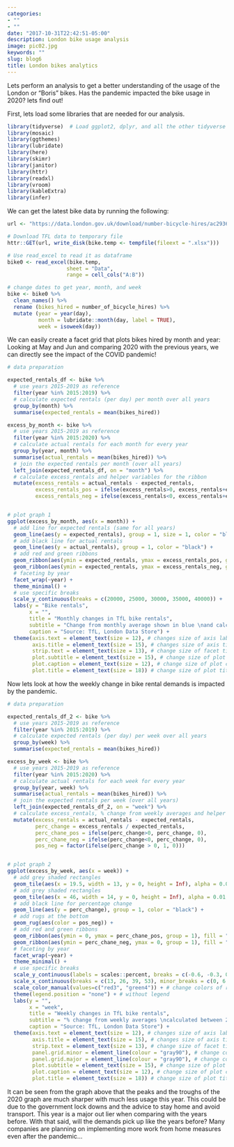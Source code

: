 ```yaml
---
categories:
- ""
- ""
date: "2017-10-31T22:42:51-05:00"
description: London bike usage analysis
image: pic02.jpg
keywords: ""
slug: blog6
title: London bikes analytics
---
```


Lets perform an analysis to get a better understanding of the usage of the London or "Boris" bikes. Has the pandemic impacted the bike usage in 2020? lets find out!

First, lets load some libraries that are needed for our analysis.
```r
library(tidyverse)  # Load ggplot2, dplyr, and all the other tidyverse packages
library(mosaic)
library(ggthemes)
library(lubridate)
library(here)
library(skimr)
library(janitor)
library(httr)
library(readxl)
library(vroom)
library(kableExtra)
library(infer)
```


 We can get the latest bike data by running the following:

```r
url <- "https://data.london.gov.uk/download/number-bicycle-hires/ac29363e-e0cb-47cc-a97a-e216d900a6b0/tfl-daily-cycle-hires.xlsx"

# Download TFL data to temporary file
httr::GET(url, write_disk(bike.temp <- tempfile(fileext = ".xlsx")))

# Use read_excel to read it as dataframe
bike0 <- read_excel(bike.temp,
                   sheet = "Data",
                   range = cell_cols("A:B"))

# change dates to get year, month, and week
bike <- bike0 %>% 
  clean_names() %>% 
  rename (bikes_hired = number_of_bicycle_hires) %>% 
  mutate (year = year(day),
          month = lubridate::month(day, label = TRUE),
          week = isoweek(day))
```

We can easily create a facet grid that plots bikes hired by month and year:
Looking at May and Jun and comparing 2020 with the previous years, we can directly see the impact of the COVID pandemic!

```r

# data preparation

expected_rentals_df <- bike %>% 
  # use years 2015-2019 as reference
  filter(year %in% 2015:2019) %>% 
  # calculate expected rentals (per day) per month over all years
  group_by(month) %>% 
  summarise(expected_rentals = mean(bikes_hired))

excess_by_month <- bike %>% 
  # use years 2015-2019 as reference
  filter(year %in% 2015:2020) %>% 
  # calculate actual rentals for each month for every year
  group_by(year, month) %>% 
  summarise(actual_rentals = mean(bikes_hired)) %>% 
  # join the expected rentals per month (over all years)
  left_join(expected_rentals_df, on = "month") %>% 
  # calculate excess_rentals and helper variables for the ribbon
  mutate(excess_rentals = actual_rentals - expected_rentals,
         excess_rentals_pos = ifelse(excess_rentals>0, excess_rentals+expected_rentals, expected_rentals),
         excess_rentals_neg = ifelse(excess_rentals<0, excess_rentals+expected_rentals, expected_rentals))


# plot graph 1
ggplot(excess_by_month, aes(x = month)) +
  # add line for expected rentals (same for all years)
  geom_line(aes(y = expected_rentals), group = 1, size = 1, color = "blue") +
  # add black line for actual rentals 
  geom_line(aes(y = actual_rentals), group = 1, color = "black") +
  # add red and green ribbons
  geom_ribbon(aes(ymin = expected_rentals, ymax = excess_rentals_pos, group = 1), fill = "green4", alpha = 0.2) +
  geom_ribbon(aes(ymin = expected_rentals, ymax = excess_rentals_neg, group = 1), fill = "red3", alpha = 0.2) +
  # faceting by year
  facet_wrap(~year) +
  theme_minimal() +
  # use specific breaks
  scale_y_continuous(breaks = c(20000, 25000, 30000, 35000, 40000)) +
  labs(y = "Bike rentals",
       x = "",
       title = "Monthly changes in TfL bike rentals",
       subtitle = "Change from monthly average shown in blue \nand calculated between 2015-2019",
       caption = "Source: TfL, London Data Store") +
  theme(axis.text = element_text(size = 12), # changes size of axis labels,
        axis.title = element_text(size = 15), # changes size of axis titles,
        strip.text = element_text(size = 13), # change size of facet titles
        plot.subtitle = element_text(size = 15), # change size of plot subtitle
        plot.caption = element_text(size = 12), # change size of plot caption
        plot.title = element_text(size = 18)) # change size of plot title

```

Now lets look at how the weekly change in bike rental demands is impacted by the pandemic.

```r

# data preparation

expected_rentals_df_2 <- bike %>% 
  # use years 2015-2019 as reference
  filter(year %in% 2015:2019) %>% 
  # calculate expected rentals (per day) per week over all years
  group_by(week) %>% 
  summarise(expected_rentals = mean(bikes_hired))

excess_by_week <- bike %>% 
  # use years 2015-2019 as reference
  filter(year %in% 2015:2020) %>% 
  # calculate actual rentals for each week for every year
  group_by(year, week) %>% 
  summarise(actual_rentals = mean(bikes_hired)) %>% 
  # join the expected rentals per week (over all years)
  left_join(expected_rentals_df_2, on = "week") %>% 
  # calculate excess_rentals, % change from weekly averages and helper variables for the ribbon and the rugs
  mutate(excess_rentals = actual_rentals - expected_rentals,
         perc_change = excess_rentals / expected_rentals,
         perc_chane_pos = ifelse(perc_change>0, perc_change, 0),
         perc_chane_neg = ifelse(perc_change<0, perc_change, 0),
         pos_neg = factor(ifelse(perc_change > 0, 1, 0)))


# plot graph 2
ggplot(excess_by_week, aes(x = week)) +
  # add grey shaded rectangles
  geom_tile(aes(x = 19.5, width = 13, y = 0, height = Inf), alpha = 0.01, fill = "gray78") +
  # add grey shaded rectangles
  geom_tile(aes(x = 46, width = 14, y = 0, height = Inf), alpha = 0.01, fill = "gray78") +
  # add black line for percentage change
  geom_line(aes(y = perc_change), group = 1, color = "black") +
  # add rugs at the bottom
  geom_rug(aes(color = pos_neg)) +
  # add red and green ribbons
  geom_ribbon(aes(ymin = 0, ymax = perc_chane_pos, group = 1), fill = "green4", alpha = 0.2) +
  geom_ribbon(aes(ymin = perc_chane_neg, ymax = 0, group = 1), fill = "red3", alpha = 0.2) +
  # faceting by year
  facet_wrap(~year) +
  theme_minimal() +
  # use specific breaks
  scale_y_continuous(labels = scales::percent, breaks = c(-0.6, -0.3, 0, 0.3, 0.6), minor_breaks = c(-0.45, -0.15, 0.15, 0.45)) +
  scale_x_continuous(breaks = c(13, 26, 39, 53), minor_breaks = c(0, 6.5, 19.5, 32.5, 45.5)) +
  scale_color_manual(values=c("red3", "green4")) + # change colors of rugs
  theme(legend.position = "none") + # without legend
  labs(y = "",
       x = "week",
       title = "Weekly changes in TfL bike rentals",
       subtitle = "% change from weekly averages \ncalculated between 2015-2019",
       caption = "Source: TfL, London Data Store") +
  theme(axis.text = element_text(size = 12), # changes size of axis labels,
        axis.title = element_text(size = 15), # changes size of axis titles,
        strip.text = element_text(size = 13), # change size of facet titles
        panel.grid.minor = element_line(colour = "gray90"), # change color of minor grid
        panel.grid.major = element_line(colour = "gray90"), # change color of major grid
        plot.subtitle = element_text(size = 15), # change size of plot subtitle
        plot.caption = element_text(size = 12), # change size of plot caption
        plot.title = element_text(size = 18)) # change size of plot title

```
It can be seen from the graph above that the peaks and the troughs of the 2020 graph are much sharper with much less usage this year. This could be due to the government lock downs and the advice to stay home and avoid transport. This year is a major out lier when comparing with the years before. With that said, will the demands pick up like the years before? Many companies are planning on implementing more work from home measures even after the pandemic...